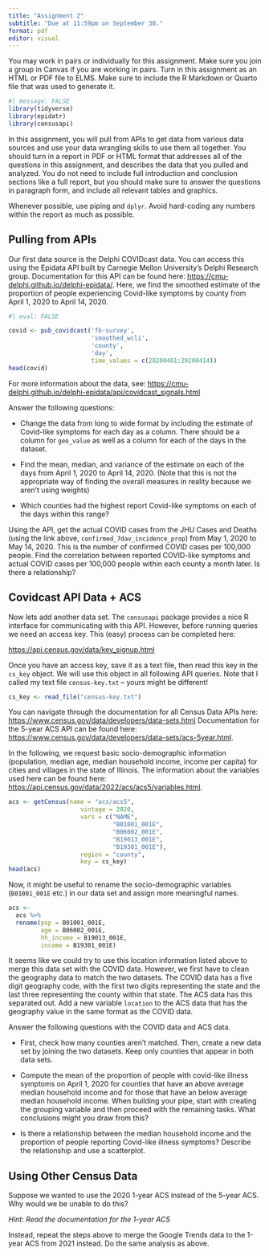 ```yaml
---
title: "Assignment 2"
subtitle: "Due at 11:59pm on September 30."
format: pdf
editor: visual
---
```


You may work in pairs or individually for this assignment. Make sure you join a group in Canvas if you are working in pairs. Turn in this assignment as an HTML or PDF file to ELMS. Make sure to include the R Markdown or Quarto file that was used to generate it.

```r
#| message: FALSE
library(tidyverse)
library(epidatr)
library(censusapi)
```

In this assignment, you will pull from APIs to get data from various data sources and use your data wrangling skills to use them all together. You should turn in a report in PDF or HTML format that addresses all of the questions in this assignment, and describes the data that you pulled and analyzed. You do not need to include full introduction and conclusion sections like a full report, but you should make sure to answer the questions in paragraph form, and include all relevant tables and graphics.

Whenever possible, use piping and `dplyr`. Avoid hard-coding any numbers within the report as much as possible.

## Pulling from APIs

Our first data source is the Delphi COVIDcast data. You can access this using the Epidata API built by Carnegie Mellon University's Delphi Research group. Documentation for this API can be found here: <https://cmu-delphi.github.io/delphi-epidata/>. Here, we find the smoothed estimate of the proportion of people experiencing Covid-like symptoms by county from April 1, 2020 to April 14, 2020.

```r
#| eval: FALSE

covid <- pub_covidcast('fb-survey', 
                       'smoothed_wcli', 
                       'county', 
                       'day', 
                       time_values = c(20200401:20200414))
head(covid)
```

For more information about the data, see: <https://cmu-delphi.github.io/delphi-epidata/api/covidcast_signals.html>

Answer the following questions:

-   Change the data from long to wide format by including the estimate of Covid-like symptoms for each day as a column. There should be a column for `geo_value` as well as a column for each of the days in the dataset.

-   Find the mean, median, and variance of the estimate on each of the days from April 1, 2020 to April 14, 2020. (Note that this is not the appropriate way of finding the overall measures in reality because we aren't using weights)

-   Which counties had the highest report Covid-like symptoms on each of the days within this range?

Using the API, get the actual COVID cases from the JHU Cases and Deaths (using the link above, `confirmed_7dav_incidence_prop`) from May 1, 2020 to May 14, 2020. This is the number of confirmed COVID cases per 100,000 people. Find the correlation between reported COVID-like symptoms and actual COVID cases per 100,000 people within each county a month later. Is there a relationship?

## Covidcast API Data + ACS

Now lets add another data set. The `censusapi` package provides a nice R interface for communicating with this API. However, before running queries we need an access key. This (easy) process can be completed here:

<https://api.census.gov/data/key_signup.html>

Once you have an access key, save it as a text file, then read this key in the `cs_key` object. We will use this object in all following API queries. Note that I called my text file `census-key.txt` – yours might be different!

```r
cs_key <- read_file("census-key.txt")
```

You can navigate through the documentation for all Census Data APIs here: <https://www.census.gov/data/developers/data-sets.html> Documentation for the 5-year ACS API can be found here: <https://www.census.gov/data/developers/data-sets/acs-5year.html>.

In the following, we request basic socio-demographic information (population, median age, median household income, income per capita) for cities and villages in the state of Illinois. The information about the variables used here can be found here: <https://api.census.gov/data/2022/acs/acs5/variables.html>.

```r
acs <- getCensus(name = "acs/acs5",
                    vintage = 2020, 
                    vars = c("NAME", 
                             "B01001_001E", 
                             "B06002_001E", 
                             "B19013_001E", 
                             "B19301_001E"), 
                    region = "county", 
                    key = cs_key)
head(acs)
```

Now, it might be useful to rename the socio-demographic variables (`B01001_001E` etc.) in our data set and assign more meaningful names.

```r
acs <-
  acs %>%
  rename(pop = B01001_001E, 
         age = B06002_001E, 
         hh_income = B19013_001E, 
         income = B19301_001E)
```

It seems like we could try to use this location information listed above to merge this data set with the COVID data. However, we first have to clean the geography data to match the two datasets. The COVID data has a five digit geography code, with the first two digits representing the state and the last three representing the county within that state. The ACS data has this separated out. Add a new variable `location` to the ACS data that has the geography value in the same format as the COVID data.

Answer the following questions with the COVID data and ACS data.

-   First, check how many counties aren't matched. Then, create a new data set by joining the two datasets. Keep only counties that appear in both data sets.

-   Compute the mean of the proportion of people with covid-like illness symptoms on April 1, 2020 for counties that have an above average median household income and for those that have an below average median household income. When building your pipe, start with creating the grouping variable and then proceed with the remaining tasks. What conclusions might you draw from this?

-   Is there a relationship between the median household income and the proportion of people reporting Covid-like illness symptoms? Describe the relationship and use a scatterplot.

## Using Other Census Data

Suppose we wanted to use the 2020 1-year ACS instead of the 5-year ACS. Why would we be unable to do this?

*Hint: Read the documentation for the 1-year ACS*

Instead, repeat the steps above to merge the Google Trends data to the 1-year ACS from 2021 instead. Do the same analysis as above.
